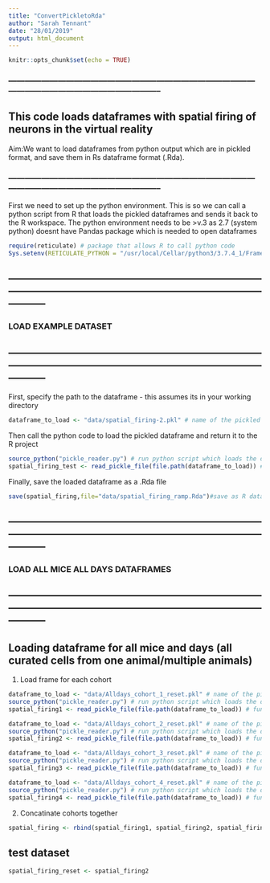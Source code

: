 ```yaml
---
title: "ConvertPickletoRda"
author: "Sarah Tennant"
date: "28/01/2019"
output: html_document
---
```


```r
knitr::opts_chunk$set(echo = TRUE)
```

### -------------------------------------------------------------------------------------------------------------------------------------------------- ###

## This code loads dataframes with spatial firing of neurons in the virtual reality

Aim:We want to load dataframes from python output which are in pickled format, and save them in Rs dataframe format (.Rda). 

### -------------------------------------------------------------------------------------------------------------------------------------------------- ###


First we need to set up the python environment. This is so we can call a python script from R that loads the pickled dataframes and sends it back to the R workspace. 
The python environment needs to be >v.3 as 2.7 (system python) doesnt have Pandas package which is needed to open dataframes

```r

require(reticulate) # package that allows R to call python code
Sys.setenv(RETICULATE_PYTHON = "/usr/local/Cellar/python3/3.7.4_1/Frameworks/Python.framework/Versions/3.7/bin/python3.7") 

```


## ----------------------------------------------------------------------------------------------------------------------------------------------------------- 

### LOAD EXAMPLE DATASET

## ----------------------------------------------------------------------------------------------------------------------------------------------------------- 


First, specify the path to the dataframe - this assumes its in your working directory

```r

dataframe_to_load <- "data/spatial_firing-2.pkl" # name of the pickled dataframe want to load - should be in your current_directory

```

Then call the python code to load the pickled dataframe and return it to the R project

```r

source_python("pickle_reader.py") # run python script which loads the dataframes - should be in working directory
spatial_firing_test <- read_pickle_file(file.path(dataframe_to_load)) # function to call in the python code

```

Finally, save the loaded dataframe as a .Rda file 

```r

save(spatial_firing,file="data/spatial_firing_ramp.Rda")#save as R dataframe - used for testing

```



## ----------------------------------------------------------------------------------------------------------------------------------------------------------- 

### LOAD ALL MICE ALL DAYS DATAFRAMES

## ----------------------------------------------------------------------------------------------------------------------------------------------------------- 

## Loading dataframe for all mice and days (all curated cells from one animal/multiple animals)

1. Load frame for each cohort
```r
dataframe_to_load <- "data/Alldays_cohort_1_reset.pkl" # name of the pickled dataframe want to load 
source_python("pickle_reader.py") # run python script which loads the dataframes - should be in working directory
spatial_firing1 <- read_pickle_file(file.path(dataframe_to_load)) # function to call in the python code

dataframe_to_load <- "data/Alldays_cohort_2_reset.pkl" # name of the pickled dataframe want to load 
source_python("pickle_reader.py") # run python script which loads the dataframes - should be in working directory
spatial_firing2 <- read_pickle_file(file.path(dataframe_to_load)) # function to call in the python code

dataframe_to_load <- "data/Alldays_cohort_3_reset.pkl" # name of the pickled dataframe want to load 
source_python("pickle_reader.py") # run python script which loads the dataframes - should be in working directory
spatial_firing3 <- read_pickle_file(file.path(dataframe_to_load)) # function to call in the python code

dataframe_to_load <- "data/Alldays_cohort_4_reset.pkl" # name of the pickled dataframe want to load 
source_python("pickle_reader.py") # run python script which loads the dataframes - should be in working directory
spatial_firing4 <- read_pickle_file(file.path(dataframe_to_load)) # function to call in the python code


```

2. Concatinate cohorts together
```r
spatial_firing <- rbind(spatial_firing1, spatial_firing2, spatial_firing3, spatial_firing4)
```


## test dataset

```r
spatial_firing_reset <- spatial_firing2
```

